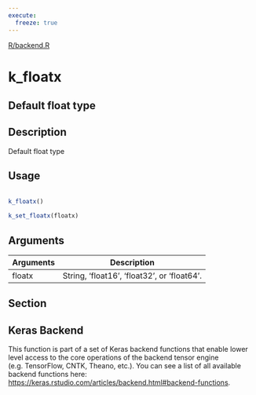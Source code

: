 ```yaml
---
execute:
  freeze: true
---
```


[R/backend.R](https://github.com/rstudio/keras//blob/main/R/backend.R#L987) 

# k_floatx

## Default float type

## Description
 Default float type 


## Usage
```r
 
k_floatx() 
 
k_set_floatx(floatx) 
```

## Arguments
|Arguments|Description|
|---|---|
| floatx | String, 'float16', 'float32', or 'float64'. |


## Section

## Keras Backend

   This function is part of a set of Keras backend functions that enable lower level access to the core operations of the backend tensor engine (e.g. TensorFlow, CNTK, Theano, etc.).  You can see a list of all available backend functions here: [https://keras.rstudio.com/articles/backend.html#backend-functions](https://keras.rstudio.com/articles/backend.html#backend-functions). 





